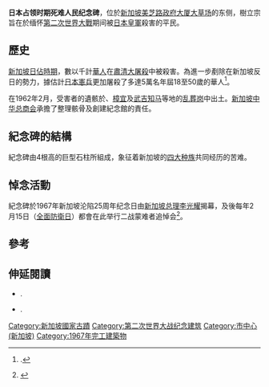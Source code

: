 {{Infobox military memorial
| name             = 日本占领时期死难人民纪念碑<br> <small>1942 – 1945</small>
| native_name      = <small>Memorial to the Civilian Victims of the Japanese Occupation（[[英文|英文]]） <br> Tugu Peringatan Bagi Mangsa Awam Pemerintahan Jepun（[[馬來文|馬來文]]）<br> 日本占領の民間人犠牲者を追悼（[[日文|日文]]） <br> 1942 – 1945</small>
| native_name_lang = 
| body             = [[新加坡中华总商会|新加坡中华总商会]]
| image            = Civilian War Memorial 2019.jpg
| caption          = 
| commemorates     = [[新加坡日佔時期|新加坡日佔時期]]的平民死難者（1942–1945）
| use_dates        = <!-- (Do not use if preceding parameter "commemorates" used) -->
| established      = {{start date and age|df=yes|1963|06|15}}
| unveiled         = {{start date and age|df=yes|1967|02|15}}
| coordinates      = {{Coord|1|17|34.58|N|103|51|17.42|E|display=inline,title|region:SG_type:landmark}}
| location         = [[新加坡|新加坡]][[戰爭紀念公園_(新加坡)|戰爭紀念公園]]
| nearest_town     = [[政府大厦大草场|政府大厦大草场]]和[[政府大厦_(新加坡)|政府大厦]]
| designer         =
| total_burials    = 
| unknowns         = 
| commemorated     = 
| by_country       = 
| by_war           = 
| inscription      = ''In deep and lasting sorrow this memorial is dedicated in memory of those of our civilians who were killed between February 15, 1942 and August 18, 1945 when the Japanese Armed Forces occupied Singapore''
| embedded         = {{designation list|embed=yes|designation1=Singapore|designation1_date={{Start date and age|df=yes|2013|08|15}}}}<ref>{{cite news | url=https://www.asiaone.com/singapore/civilian-war-memorial-gazetted-singapores-65th-national-monument | title=Civilian War Memorial gazetted as Singapore's 65th National Monument | accessdate=17 June 2020 | archive-date=2020-12-02 | archive-url=https://web.archive.org/web/20201202075434/https://www.asiaone.com/singapore/civilian-war-memorial-gazetted-singapores-65th-national-monument | dead-url=no }}</ref>
| source           = 
}}
'''日本占领时期死难人民纪念碑'''，位於[[新加坡|新加坡]][[美芝路|美芝路]][[政府大厦大草场|政府大厦大草场]]的东侧，樹立宗旨在於缅怀[[第二次世界大戰|第二次世界大戰]]期间被[[日本皇軍|日本皇軍]]殺害的平民。

== 歷史 ==
[[新加坡日佔時期|新加坡日佔時期]]，數以千計[[新加坡華人|華人]]在[[肅清大屠殺|肅清大屠殺]]中被殺害。為進一步剷除在新加坡反日的勢力，據估計[[日本憲兵|日本憲兵]]更加屠殺了多達5萬名年屆18至50歲的華人<ref>{{citation|author=Heng Wong|title=Operation Sook Ching|url=http://infopedia.nlb.gov.sg/articles/SIP_40_2005-01-24.html|archiveurl=https://web.archive.org/web/20080723055935/http://infopedia.nlb.gov.sg/articles/SIP_40_2005-01-24.html|archivedate=23 July 2008|publisher=Singapore Infopedia, [[National_Library_Board|National Library Board]]|date=29 September 1997}}.</ref>。

在1962年2月，受害者的遺骸於{{le|实乞纳|Siglap}}、[[樟宜|樟宜]]及[[武吉知马|武吉知马]]等地的[[乱葬岗|乱葬岗]]中出土。[[新加坡中华总商会|新加坡中华总商会]]承擔了整理骸骨及創建紀念館的責任。

== 紀念碑的結構 ==
紀念碑由4根高{{convert|70|m}}的巨型石柱所組成，象征着新加坡的[[新加坡的种族|四大种族]]共同经历的苦难。

== 悼念活動 ==
紀念碑於1967年新加坡沦陷25周年纪念日由[[新加坡总理|新加坡总理]][[李光耀|李光耀]]揭幕，及後每年2月15日（[[全面防衛|全面防衛日]]）都會在此举行二战蒙难者追悼会<ref>{{cite web|title=日治时期蒙难人士纪念碑|url=https://www.visitsingapore.com.cn/see-do-singapore/history/memorials/civilian-war-memorial/|publisher=新加坡旅游局|access-date=2020-08-05|archive-date=2020-10-21|archive-url=https://web.archive.org/web/20201021013110/https://www.visitsingapore.com.cn/see-do-singapore/history/memorials/civilian-war-memorial/|dead-url=no}}</ref>。

== 參考 ==
{{reflist}}

== 伸延閱讀 ==
*{{citation|last=Devi|first=G. Uma [''et al.'']|title=Singapore's 100 Historic Places|location=Singapore|publisher=[[National_Heritage_Board_(Singapore)|National Heritage Board]]; Archipelago Press|year=2002|isbn=978-981-4068-23-9}}.
*{{citation|last=Lim|first=Lisa|title=1966 – The Civilian War Memorial|url=http://www.mindef.gov.sg/imindef/about_us/history/birth_of_saf/v05n04_history.html|archiveurl=https://web.archive.org/web/20071006210854/http://www.mindef.gov.sg/imindef/about_us/history/birth_of_saf/v05n04_history.html|archivedate=6 October 2007|publisher=[[Ministry_of_Defence_(Singapore)|Ministry of Defence]]|date=9 April 2006}}.

{{Commons category|Civilian War Memorial, Singapore}}

{{Major tourist attractions in Singapore}}

[[Category:新加坡國家古蹟|Category:新加坡國家古蹟]]
[[Category:第二次世界大战纪念建筑|Category:第二次世界大战纪念建筑]]

[[Category:市中心_(新加坡)|Category:市中心 (新加坡)]]
[[Category:1967年完工建築物|Category:1967年完工建築物]]